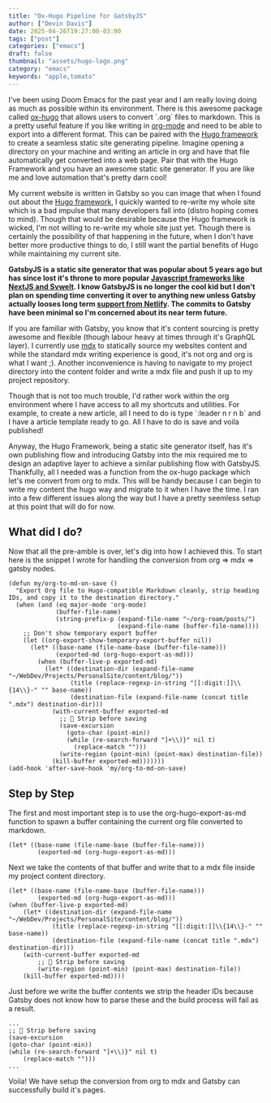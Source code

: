 ```yaml
---
title: "Ox-Hugo Pipeline for GatsbyJS"
author: ["Devin Davis"]
date: 2025-04-26T19:27:00-03:00
tags: ["post"]
categories: ["emacs"]
draft: false
thumbnail: "assets/hugo-logo.png"
category: "emacs"
keywords: "apple,tomato"
---
```


I've been using Doom Emacs for the past year and I am really loving doing as much as possible within its environment. There is this awesome package called [ox-hugo](<https://ox-hugo.scripter.co/>) that allows users to convert \`.org\` files to markdown. This is a pretty useful feature if you like writing in [org-mode](<https://orgmode.org/>) and need to be able to export into a different format. This can be paired with the [Hugo framework](<https://gohugo.io/>) to create a seamless static site generating pipeline. Imagine opening a directory on your machine and writing an article in org and have that file automatically get converted into a web page. Pair that with the Hugo Framework and you have an awesome static site generator. If you are like me and love automation that's pretty darn cool!

My current website is written in Gatsby so you can image that when I found out about the [Hugo framework](<https://gohugo.io/>), I quickly wanted to re-write my whole site which is a bad impulse that many developers fall into (distro hoping comes to mind). Though that would be desirable because the Hugo framework is wicked, I'm not willing to re-write my whole site just yet. Though there is certainly the possibility of that happening in the future, when I don't have better more productive things to do, I still want the partial benefits of Hugo while maintaining my current site.

**GatsbyJS is a static site generator that was popular about 5 years ago but has since lost it's throne to more popular [Javascript frameworks like NextJS and Svwelt](<https://github.com/gatsbyjs/gatsby/discussions/39062>). I know GatsbyJS is no longer the cool kid but I don't plan on spending time converting it over to anything new unless Gatsby actually looses long term [support from Netlify](<https://devclass.com/2023/02/01/netlify-acquires-gatsby-inc-with-focus-on-plugin-ecosystem-and-valhalla-content-hub/>). The commits to Gatsby have been minimal so I'm concerned about its near term future.**

If you are familiar with Gatsby, you know that it's content sourcing is pretty awesome and flexible (though labour heavy at times through it's GraphQL layer). I currently use [mdx](<https://mdxjs.com/>) to statically source my websites content and while the standard mdx writing experience is good, it's not org and org is what I want ;). Another inconvenience is having to navigate to my project directory into the content folder and write a mdx file and push it up to my project repository.

Though that is not too much trouble, I'd rather work within the org environment where I have access to all my shortcuts and utilities. For example, to create a new article, all I need to do is type \`:leader n r n b\` and I have a article template ready to go. All I have to do is save and voila published!

Anyway, the Hugo Framework, being a static site generator itself, has it's own publishing flow and introducing Gatsby into the mix required me to design an adaptive layer to achieve a similar publishing flow with GatsbyJS. Thankfully, all I needed was a function from the ox-hugo package which let's me convert from org to mdx. This will be handy because I can begin to write my content the hugo way and migrate to it when I have the time. I ran into a few different issues along the way but I have a pretty seemless setup at this point that will do for now.


## What did I do?

Now that all the pre-amble is over, let's dig into how I achieved this. To start here is the snippet I wrote for handling the conversion from org =&gt; mdx =&gt; gatsby nodes.

```emacs-lisp
(defun my/org-to-md-on-save ()
  "Export Org file to Hugo-compatible Markdown cleanly, strip heading IDs, and copy it to the destination directory."
  (when (and (eq major-mode 'org-mode)
             (buffer-file-name)
             (string-prefix-p (expand-file-name "~/org-roam/posts/")
                              (expand-file-name (buffer-file-name))))
    ;; Don't show temporary export buffer
    (let ((org-export-show-temporary-export-buffer nil))
      (let* ((base-name (file-name-base (buffer-file-name)))
             (exported-md (org-hugo-export-as-md)))
        (when (buffer-live-p exported-md)
          (let* ((destination-dir (expand-file-name "~/WebDev/Projects/PersonalSite/content/blog/"))
                 (title (replace-regexp-in-string "[[:digit:]]\\{14\\}-" "" base-name))
                 (destination-file (expand-file-name (concat title ".mdx") destination-dir)))
            (with-current-buffer exported-md
              ;; 🧹 Strip before saving
              (save-excursion
                (goto-char (point-min))
                (while (re-search-forward "]+\\)}" nil t)
                  (replace-match "")))
              (write-region (point-min) (point-max) destination-file))
            (kill-buffer exported-md)))))))
(add-hook 'after-save-hook 'my/org-to-md-on-save)
```


## Step by Step

The first and most important step is to use the org-hugo-export-as-md function to spawn a buffer containing the current org file converted to markdown.

```emacs-lisp
(let* ((base-name (file-name-base (buffer-file-name)))
        (exported-md (org-hugo-export-as-md)))
```

Next we take the contents of that buffer and write that to a mdx file inside my project content directory.

```emacs-lisp
(let* ((base-name (file-name-base (buffer-file-name)))
        (exported-md (org-hugo-export-as-md)))
(when (buffer-live-p exported-md)
    (let* ((destination-dir (expand-file-name "~/WebDev/Projects/PersonalSite/content/blog/"))
            (title (replace-regexp-in-string "[[:digit:]]\\{14\\}-" "" base-name))
            (destination-file (expand-file-name (concat title ".mdx") destination-dir)))
    (with-current-buffer exported-md
        ;; 🧹 Strip before saving
        (write-region (point-min) (point-max) destination-file))
    (kill-buffer exported-md))))
```

Just before we write the buffer contents we strip the header IDs because Gatsby does not know how to parse these and the build process will fail as a result.

```emacs-lisp
...
;; 🧹 Strip before saving
(save-excursion
(goto-char (point-min))
(while (re-search-forward "]+\\)}" nil t)
    (replace-match "")))
...
```

Voila! We have setup the conversion from org to mdx and Gatsby can successfully build it's pages.
